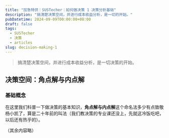```yaml
---
title: "加急特供｜SUSTecher｜如何做决策 1 决策分析基础"
description: "搞清楚决策空间，并进行成本收益分析，是一切的开始。"
pubDatetime: 2024-09-09T00:00:00+08:00
draft: false
tags:
  - SUSTecher
  - 决策
  - articles
slug: decision-making-1
---
```


>搞清楚决策空间，并进行成本收益分析，是一切决策的开始。

## 决策空间：角点解与内点解

### 基础概念

在这里我们科普一下做决策的基本知识，**角点解与内点解**这个命名法多少有点致敬杨小凯了，算是二十年前的叫法（我们教决策的专业课还没上，先就这冷饭吃吧，以后还有热乎的）。

（其余内容略）

